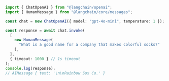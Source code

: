 ```typescript
import { ChatOpenAI } from "@langchain/openai";
import { HumanMessage } from "@langchain/core/messages";

const chat = new ChatOpenAI({ model: "gpt-4o-mini", temperature: 1 });

const response = await chat.invoke(
  [
    new HumanMessage(
      "What is a good name for a company that makes colorful socks?"
    ),
  ],
  { timeout: 1000 } // 1s timeout
);
console.log(response);
// AIMessage { text: '\n\nRainbow Sox Co.' }
```